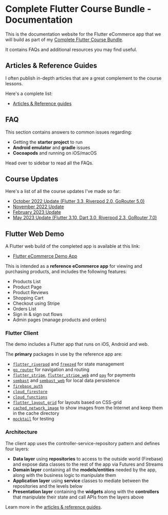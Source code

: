 # Complete Flutter Course Bundle - Documentation

This is the documentation website for the Flutter eCommerce app that we will build as part of my [Complete Flutter Course Bundle](https://codewithandrea.com/courses/complete-flutter-bundle/).

It contains FAQs and additional resources you may find useful.

## Articles & Reference Guides

I often publish in-depth articles that are a great complement to the course lessons.

Here's a complete list:

- [Articles & Reference guides](/resources/index)

## FAQ

This section contains answers to common issues regarding:

- Getting the **starter project** to run
- **Android emulator** and **gradle** issues
- **Cocoapods** and running on iOS/macOS

Head over to sidebar to read all the FAQs.

## Course Updates

Here's a list of all the course updates I've made so far:

- [October 2022 Update (Flutter 3.3, Riverpod 2.0, GoRouter 5.0)](/updates/2022-10)
- [November 2022 Update](/updates/2022-11)
- [February 2023 Update](/updates/2023-02)
- [May 2023 Update (Flutter 3.10, Dart 3.0, Riverpod 2.3, GoRouter 7.0)](/updates/2023-05)

## Flutter Web Demo

A Flutter web build of the completed app is available at this link:

- [Flutter eCommerce Demo App](https://my-shop-ecommerce-stg.web.app/)

This is intended as a **reference eCommerce app** for viewing and purchasing products, and includes the following features:

- Products List
- Product Page
- Product Reviews
- Shopping Cart
- Checkout using Stripe
- Orders List
- Sign in & sign out flows
- Admin pages (manage products and orders)

### Flutter Client

The demo includes a Flutter app that runs on iOS, Android and web.

The **primary** packages in use by the reference app are:

- [`flutter_riverpod`](https://pub.dev/packages/flutter_riverpod) and [`freezed`](https://pub.dev/packages/freezed) for state management
- [`go_router`](https://pub.dev/packages/go_router) for navigation and routing
- [`flutter_stripe`](https://pub.dev/packages/flutter_stripe), [`flutter_stripe_web`](https://pub.dev/packages/flutter_stripe_web) and [`pay`](https://pub.dev/packages/pay) for payments
- [`sembast`](https://pub.dev/packages/sembast) and [`sembast_web`](https://pub.dev/packages/sembast_web) for local data persistence
- [`firebase_auth`](https://pub.dev/packages/firebase_auth)
- [`cloud_firestore`](https://pub.dev/packages/cloud_firestore)
- [`cloud_functions`](https://pub.dev/packages/cloud_functions)
- [`flutter_layout_grid`](https://pub.dev/packages/flutter_layout_grid) for layouts based on CSS-grid
- [`cached_network_image`](cached_network_image) to show images from the Internet and keep them in the cache directory
- [`mocktail`](https://pub.dev/packages/mocktail) for testing

### Architecture

The client app uses the controller-service-repository pattern and defines four layers:

- **Data layer** using **repositories** to access to the outside world (Firebase) and expose data classes to the rest of the app via Futures and Streams
- **Domain layer** containing all the **models/entities** needed by the app, along with the business logic to manipulate them
- **Application layer** using **service** classes to mediate between the repositories and the levels below
- **Presentation layer** containing the **widgets** along with the **controllers** that manipulate their state and call APIs from the layers above

Learn more in the [articles & reference guides](/resources/index).

